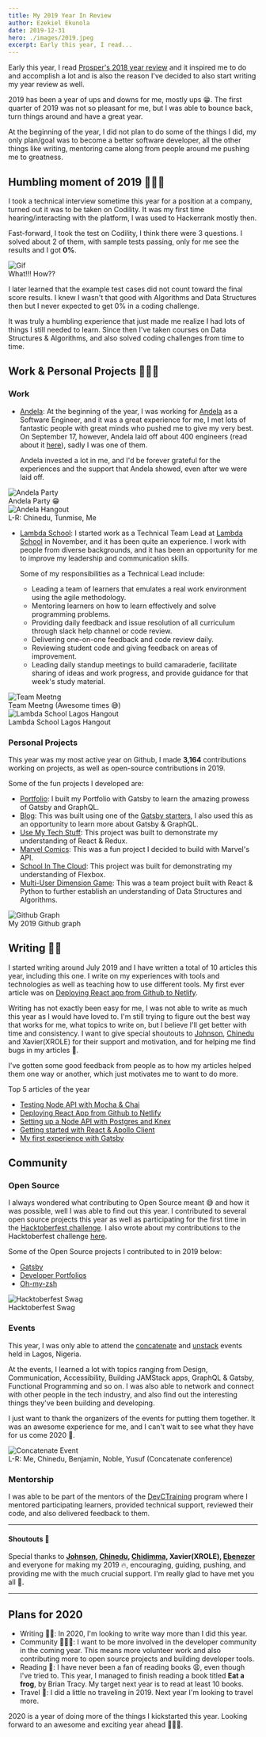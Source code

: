```yaml
---
title: My 2019 Year In Review
author: Ezekiel Ekunola
date: 2019-12-31
hero: ./images/2019.jpeg
excerpt: Early this year, I read...
---
```


Early this year, I read [Prosper's 2018 year review](https://medium.com/@unicodeveloper/2018-in-review-shattering-expectations-9418f2d720cc) and it inspired me to do and accomplish a lot and is also the reason I've decided to also start writing my year review as well.

2019 has been a year of ups and downs for me, mostly ups 😁. The first quarter of 2019 was not so pleasant for me, but I was able to bounce back, turn things around and have a great year.


At the beginning of the year, I did not plan to do some of the things I did, my only plan/goal was to become a better software developer, all the other things like writing, mentoring came along
from people around me pushing me to greatness.

## Humbling moment of 2019 🙇🏾‍♂️
I took a technical interview sometime this year for a position at a company, turned out it was to be taken on Codility. It was my first time hearing/interacting with the platform, I was used to Hackerrank mostly then.

Fast-forward, I took the test on Codility, I think there were 3 questions. I solved about 2 of them, with sample tests passing, only for me see the results and I got **0%**.

<div class="Image__Small">
  <img src="./images/what.gif" alt="Gif" />
  <figcaption>
    What!!! How??
  </figcaption>
</div>

I later learned that the example test cases did not count toward the final score results. I knew I wasn't that good with Algorithms and Data Structures then but I never expected to get 0% in a coding challenge.

It was truly a humbling experience that just made me realize I had lots of things I still needed to learn. Since then I've taken courses on Data Structures & Algorithms, and also solved coding challenges from time to time.

## Work & Personal Projects 👨🏾‍💻

### Work

- [Andela](http://andela.com): At the beginning of the year, I was working for [Andela](http://andela.com) as a Software Engineer, and it was a great experience for me, I met lots of fantastic people with great minds who pushed me to give my very best. On September 17, however, Andela laid off about 400 engineers (read about it [here](https://andela.com/insights/the-future-of-andela)), sadly I was one of them.
  
  Andela invested a lot in me, and I'd be forever grateful for the experiences and the support that Andela showed, even after we were laid off.

<div class="Image__Small">
  <img src="./images/andela-party.jpg" alt="Andela Party" />
  <figcaption>Andela Party 😁</figcaption>
</div>

<div class="Image__Small">
  <img src="./images/1.jpg" alt="Andela Hangout" />
  <figcaption>L-R: Chinedu, Tunmise, Me</figcaption>
</div>

- [Lambda School](https://lambdaschool.com): I started work as a Technical Team Lead at [Lambda School](https://lambdaschool.com) in November, and it has been quite an experience.
  I work with people from diverse backgrounds, and it has been an opportunity for me to improve my leadership and communication skills.
  
  Some of my responsibilities as a Technical Lead include:
  - Leading a team of learners that emulates a real work environment using the agile methodology.
  - Mentoring learners on how to learn effectively and solve programming problems.
  - Providing daily feedback and issue resolution of all curriculum through slack help channel or code review.
  - Delivering one-on-one feedback and code review daily.
  - Reviewing student code and giving feedback on areas of improvement.
  - Leading daily standup meetings to build camaraderie, facilitate sharing of ideas and work progress, and provide guidance for that week's study material.



<div class="Image__Small">
  <img src="./images/5.png" alt="Team Meetng" />
  <figcaption>Team Meetng (Awesome times 😅)</figcaption>
</div>

<div class="Image__Small">
  <img src="./images/3.jpeg" alt="Lambda School Lagos Hangout" />
  <figcaption>Lambda School Lagos Hangout</figcaption>
</div>

### Personal Projects

This year was my most active year on Github, I made **3,164** contributions working on projects, as well as open-source contributions in 2019.

Some of the fun projects I developed are:

- [Portfolio](https://www.ezekielekunola.com): I built my Portfolio with Gatsby to learn the amazing prowess of Gatsby and GraphQL.
- [Blog](https://www.blog.ezekielekunola.com): This was built using one of the [Gatsby starters](https://www.gatsbyjs.org/starters/?v=2), I also used this as an opportunity to learn more about Gatsby & GraphQL.
- [Use My Tech Stuff](https://ls-umts.netlify.com): This project was built to demonstrate my understanding of React & Redux.
- [Marvel Comics](https://marvel-comic-characters.netlify.com): This was a fun project I decided to build with Marvel's API.
- [School In The Cloud](https://distracted-stonebraker-f30c76.netlify.com): This project was built for demonstrating my understanding of Flexbox.
- [Multi-User Dimension Game](https://mud-mount-doom.herokuapp.com): This was a team project built with React & Python to further establish an understanding of Data Structures and Algorithms.

<div class="Image__Small">
  <img src="./images/graph.png" alt="Github Graph" />
  <figcaption>My 2019 Github graph</figcaption>
</div>

## Writing ✍🏾

I started writing around July 2019 and I have written a total of 10 articles this year, including this one. I write on my experiences with tools and technologies as well as teaching how to use different tools.
 My first ever article was on [Deploying React app from Github to Netlify](https://www.blog.ezekielekunola.com/deploying-react-app-from-github-to-netlify).


Writing has not exactly been easy for me, I was not able to write as much this year as I would have loved to. I'm still trying to figure out the best way that works for me, what topics to write on, but I believe I'll get better with time and consistency.
I want to give special shoutouts to [Johnson](https://dev.to/ogwurujohnson), [Chinedu](https://dev.to/nedsoft) and Xavier(XROLE) for their support and motivation, and for helping me find bugs in my articles 🤪.

I've gotten some good feedback from people as to how my articles helped them one way or another, which just motivates me to want to do more.

Top 5 articles of the year 

- [Testing Node API with Mocha & Chai](https://www.blog.ezekielekunola.com/testing-node-api-with-mocha-chai)
- [Deploying React App from Github to Netlify](https://www.blog.ezekielekunola.com/deploying-react-app-from-github-to-netlify)
- [Setting up a Node API with Postgres and Knex](https://www.blog.ezekielekunola.com/setting-up-a-node-api-with-postgres-and-knex)
- [Getting started with React & Apollo Client](https://www.blog.ezekielekunola.com/getting-started-with-react-apollo-client)
- [My first experience with Gatsby](https://www.blog.ezekielekunola.com/my-first-experience-with-gatsby)

## Community 

### Open Source

I always wondered what contributing to Open Source meant 😅 and how it was possible, well I was able to find out this year. I contributed to several open source projects this year as well as participating for the first time in the [Hacktoberfest challenge](https://hacktoberfest.digitalocean.com).
I also wrote about my contributions to the Hacktoberfest challenge [here](https://www.blog.ezekielekunola.com/my-hacktoberfest-contributions).

Some of the Open Source projects I contributed to in 2019 below: 
- [Gatsby](https://github.com/gatsbyjs/gatsby)
- [Developer Portfolios](https://github.com/Easybuoy/developer-portfolios)
- [Oh-my-zsh](https://github.com/ohmyzsh/ohmyzsh)

<div class="Image__Small">
  <img src="./images/hacktoberfest.png" alt="Hacktoberfest Swag" />
  <figcaption>
    Hacktoberfest Swag
  </figcaption>
</div>

### Events

This year, I was only able to attend the [concatenate](https://www.concatenate.dev) and [unstack](https://unstack.dev) events held in Lagos, Nigeria.

At the events, I learned a lot with topics ranging from Design, Communication, Accessibility, Building JAMStack apps, GraphQL & Gatsby, Functional Programming and so on. I was also able to network and connect with other people in the tech industry, and also find out the interesting things they've been building and developing.

I just want to thank the organizers of the events for putting them together. It was an awesome experience for me, and I can't wait to see what they have for us come 2020 🤗.
<div class="Image__Small">
  <img src="./images/concatenate-1.jpg" alt="Concatenate Event" />
  <figcaption>
    L-R: Me, Chinedu, Benjamin, Noble, Yusuf (Concatenate conference)
  </figcaption>
</div>

### Mentorship

I was able to be part of the mentors of the [DevCTraining](https://devctraining.andela.com) program where I mentored participating learners, provided technical support, reviewed their code, and also delivered feedback to them.


---

#### Shoutouts 📣

Special thanks to **[Johnson](https://twitter.com/devopsjay), [Chinedu](https://twitter.com/iam_nedsoft), [Chidimma](https://twitter.com/Dimmajuliet16), Xavier(XROLE), [Ebenezer](https://twitter.com/ebenezerDN)** and everyone for making my 2019 🔥, encouraging, guiding, pushing, and providing me with the much crucial support. I'm really glad to have met you all 🤗.

---

## Plans for 2020

- Writing ✍🏾: In 2020, I'm looking to write way more than I did this year.
- Community 👨🏾‍💻: I want to be more involved in the developer community in the coming year. This means more volunteer work and also contributing more to open source projects and building developer tools.
- Reading 📖: I have never been a fan of reading books 😩, even though I've tried to. This year, I managed to finish reading a book titled **Eat a frog**, by Brian Tracy. My target next year is to read at least 10 books.
- Travel 🛫: I did a little no traveling in 2019. Next year I'm looking to travel more.


2020 is a year of doing more of the things I kickstarted this year. Looking forward to an awesome and exciting year ahead 🚀🚀🚀.